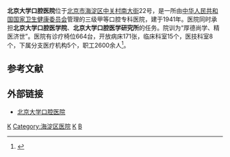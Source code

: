 {{Infobox hospital
| name = 北京大学口腔医院
| name_en = Peking University Hospital of Stomatology
| org/group = [[中华人民共和国国家卫生健康委员会|中华人民共和国国家卫生健康委员会]]
| logo        = 
| logo_size   = 
| image = Peking University Hospital of Stomatology (20201130151832).jpg
| alt = <!-- 此項目為選擇性。在此鍵入圖片的替代文字。 -->
| image_size  = <!-- 此項目為選擇性，用以限制圖片的大小（預設值為 225）。 --> 
| caption = 北京大学口腔医院大楼
| country = {{CHN}}
| address = [[北京市|北京市]][[海淀区|海淀区]][[中关村南大街|中关村南大街]]22号
| coordinates = {{coord|39.95097|116.31887|display=inline,title}}
| type = 专科医院
| funding = 公立醫院
| affiliation = [[北京大学医学部|北京大学医学部]]
| patron      = <!-- 鍵入任何支持醫院營運的重要贊助人 -->
| standards   = <!-- 在此填寫此醫院在國家統一標準衡量上的水平（若不適用則可留空）。 -->
| speciality  = [[牙醫學|口腔科]]
| feature     = <!-- 在此填寫醫院的特色。-->
| beds = <!-- 在此填寫醫院目前所擁有的床位。 -->
| healthcare  = <!-- UK:NHS. AU/CA: Medicare. ELSE freetext, e.g. Private -->
| emergency   = <!-- 在此填寫醫院所屬的創傷醫療中心級別（有關資訊請見：https://en.wikipedia.org/wiki/Trauma_center） -->
| helipad     = <!-- 在此填寫醫院的直昇機坪代碼（可使用機場代碼）。只在有確實參考支持的情況下使用。 -->
| network     = <!-- 在此鍵入醫院的網絡。 -->
| founded     = 1941年
| dean        = 郭传瑸
| website     = {{url|https://ss.bjmu.edu.cn/}}
| other_links = <!-- 鍵入其他相關網址作額外的外部參考鏈接。 -->
}}
'''北京大学口腔医院'''位于[[北京市|北京市]][[海淀区|海淀区]][[中关村南大街|中关村南大街]]22号，是一所由[[中华人民共和国国家卫生健康委员会|中华人民共和国国家卫生健康委员会]]管理的三级甲等口腔专科医院，建于1941年。医院同时承担'''北京大学口腔医学院'''、'''北京大学口腔医学研究所'''的任务。院训为“厚德尚学、精医济世”。医院有诊疗椅位664台，开放病床171张，临床科室15个，医技科室8个，下属分支医疗机构5个，职工2600余人<ref>{{cite web |title=医院简介 |url=https://ss.bjmu.edu.cn/Html/Hospitals/Main/Description.html |website=北京大学口腔医院 |access-date=2020-11-27 |archive-date=2021-01-16 |archive-url=https://web.archive.org/web/20210116094511/https://ss.bjmu.edu.cn/Html/Hospitals/Main/Description.html }}</ref>。

==参考文献==
{{reflist}}

==外部链接==
{{Commonscat|Peking University Hospital of Stomatology}}
*[https://ss.bjmu.edu.cn/ 北京大学口腔医院] {{Wayback|url=https://ss.bjmu.edu.cn/ |date=20201205182644 }}
{{北京大学}}
{{中华人民共和国国家卫生健康委员会直属医院}}
[[Category:北京大学附属医院|K]]
[[Category:海淀区医院|Category:海淀区医院]]
[[Category:北京市三级甲等医院|K]]
[[Category:中华人民共和国国家卫生健康委员会直属（管理）医院|B]]